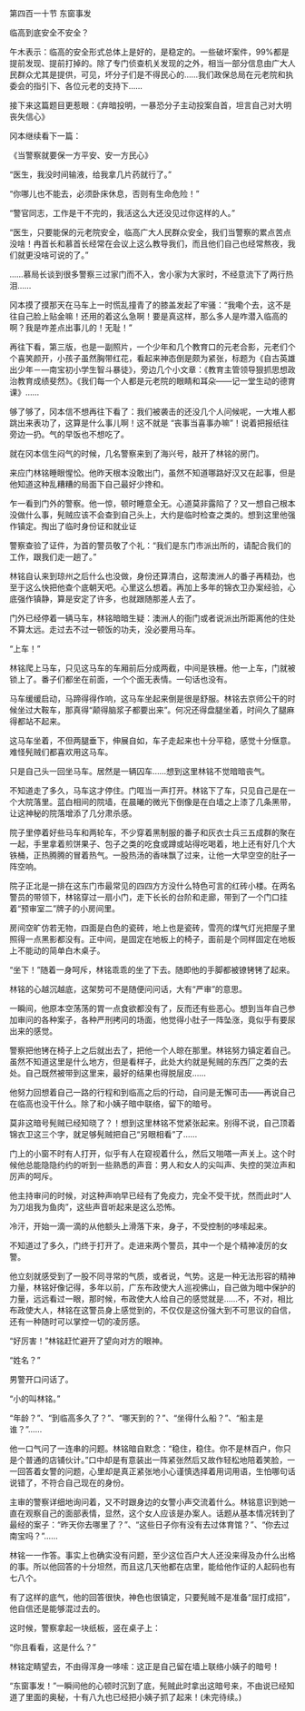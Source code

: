 

第四百一十节 东窗事发

临高到底安全不安全？

午木表示：临高的安全形式总体上是好的，是稳定的。一些破坏案件，99%都是提前发现、提前打掉的。除了专门侦查机关发现的之外，相当一部分信息由广大人民群众尤其是提供，可见，坏分子们是不得民心的……我们政保总局在元老院和执委会的指引下、各位元老的支持下……

接下来这篇题目更惹眼：《弃暗投明，一暴恐分子主动投案自首，坦言自己对大明丧失信心》

冈本继续看下一篇：

《当警察就要保一方平安、安一方民心》

“医生，我没时间输液，给我拿几片药就行了。”

“你哪儿也不能去，必须卧床休息，否则有生命危险！”

“警官同志，工作是干不完的，我活这么大还没见过你这样的人。”

“医生，只要能保的元老院安全，临高广大人民群众安全，我们当警察的累点苦点没啥！冉首长和慕首长经常在会议上这么教导我们，而且他们自己也经常熬夜，我们就更没啥可说的了。”

……慕局长谈到很多警察三过家门而不入，舍小家为大家时，不经意流下了两行热 泪……

冈本摸了摸那天在马车上一时慌乱撞青了的膝盖发起了牢骚：“我嘞个去，这不是往自己脸上贴金嘛！还用的着这么急啊！要是真这样，那么多人是咋潜入临高的啊？我是咋差点出事儿的！无耻！”

再往下看，第三版，也是一副照片，一个少年和几个教育口的元老合影，元老们个个喜笑颜开，小孩子虽然胸带红花，看起来神态倒是颇为紧张，标题为《自古英雄出少年－—南宝初小学生智斗暴徒》，旁边几个小文章：《教育主管领导狠抓思想政治教育成绩斐然》。《我们每一个人都是元老院的眼睛和耳朵――记一堂生动的德育课》……

够了够了，冈本信不想再往下看了：我们被袭击的还没几个人问候呢，一大堆人都跳出来表功了，这算是什么事儿啊！这不就是 “丧事当喜事办嘛”！说着把报纸往旁边一扔。气的早饭也不想吃了。

就在冈本信生闷气的时候，几名警察来到了海兴号，敲开了林铭的房门。

来应门林铭睡眼惺忪。他昨天根本没敢出门，虽然不知道哪路好汉又在起事，但是他知道这种乱糟糟的局面下自己最好少搀和。

乍一看到门外的警察。他一惊，顿时睡意全无。心道莫非露陷了？又一想自己根本没做什么事，髡贼应该不会查到自己头上，大约是临时检查之类的。想到这里他强作镇定。掏出了临时身份证和就业证

警察查验了证件，为首的警员敬了个礼：“我们是东门市派出所的，请配合我们的工作，跟我们走一趟了。”

林铭自认来到琼州之后什么也没做，身份还算清白，这帮澳洲人的番子再精劲，也至于这么快把他查个底朝天吧。心里这么想着。再加上多年的锦衣卫办案经验，心底强作镇静，算是安定了许多，也就跟随那差人去了。

门外已经停着一辆马车，林铭暗暗生疑：澳洲人的衙门或者说派出所距离他的住处不算太远。走过去不过一顿饭的功夫，没必要用马车。

“上车！”

林铭爬上马车，只见这马车的车厢前后分成两截，中间是铁栅。他一上车，门就被锁上了。番子们都坐在前面，一个个面无表情。一句话也没有。

马车缓缓启动，马蹄得得作响，这马车坐起来倒是很是舒服。林铭去京师公干的时候坐过大鞍车，那真得“颠得脑浆子都要出来”。何况还得盘腿坐着，时间久了腿麻得都站不起来。

这马车坐着，不但两腿垂下，伸展自如，车子走起来也十分平稳，感觉十分惬意。难怪髡贼们都喜欢用这马车。

只是自己头一回坐马车。居然是一辆囚车……想到这里林铭不觉暗暗丧气。

不知道走了多久，马车这才停住。门哐当一声打开。林铭下了车，只见自己是在一个大院落里。蓝白相间的院墙，在晨曦的微光下倒像是在白墙之上漆了几条黑带，让这神秘的院落增添了几分肃杀感。

院子里停着好些马车和两轮车，不少穿着黑制服的番子和灰衣士兵三五成群的聚在一起，手里拿着煎饼果子、包子之类的吃食或蹲或站得吃喝着，地上还有好几个大铁桶，正热腾腾的冒着热气。一股热汤的香味飘了过来，让他一大早空空的肚子一阵空响。

院子正北是一排在这东门市最常见的四四方方没什么特色可言的红砖小楼。在两名警员的带领下，林铭穿过一扇小门，走下长长的台阶和走廊，带到了一个门口挂着“预审室二”牌子的小房间里。

房间空旷仿若无物，四面是白色的瓷砖，地上也是瓷砖，雪亮的煤气灯光把屋子里照得一点黑影都没有。正中间，是固定在地板上的椅子，面前是个同样固定在地板上不能动的简单白木桌子。

“坐下！”随着一身呵斥，林铭乖乖的坐了下去。随即他的手脚都被镣铐铐了起来。

林铭的心越沉越底，这架势可不是随便问问话，大有“严审”的意思。

一瞬间，他原本空荡荡的胃一点食欲都没有了，反而还有些恶心。想到当年自己参加审问的各种案子，各种严刑拷问的场面，他觉得小肚子一阵坠涨，竟似乎有要尿出来的感觉。

警察把他铐在椅子上之后就出去了，把他一个人晾在那里。林铭努力镇定着自己。虽然不知道这里是什么地方，但是看样子，此处大约就是髡贼的东西厂之类的去处。自己既然被带到这里来，最好的结果也得脱层皮……

他努力回想着自己一路的行程和到临高之后的行动，自问是无懈可击――再说自己在临高也没干什么。除了和小姨子暗中联络，留下的暗号。

莫非这暗号髡贼已经知晓了？！想到这里林铭不觉紧张起来。别得不说，自己顶着锦衣卫这三个字，就足够髡贼把自己“另眼相看”了……

门上的小窗不时有人打开，似乎有人在窥视着什么，然后又啪嗒一声关上。这个时候他总能隐隐约约的听到一些熟悉的声音：男人和女人的尖叫声、失控的哭泣声和厉声的呵斥。

他主持审问的时候，对这种声响早已经有了免疫力，完全不受干扰，然而此时“人为刀俎我为鱼肉”，这些声音听起来是这么恐怖。

冷汗，开始一滴一滴的从他额头上滑落下来，身子，不受控制的哆嗦起来。

不知道过了多久，门终于打开了。走进来两个警员，其中一个是个精神凌厉的女警。

他立刻就感受到了一股不同寻常的气质，或者说，气势。这是一种无法形容的精神力量，林铭好像记得，多年以前，广东布政使大人巡视佛山，自己做为暗中保护的力量，远远看过一眼，那时候，布政使大人给自己的感觉就是……不，不对，相比布政使大人，林铭在这警员身上感觉到的，不仅仅是这份强大到不可思议的自信，还有一种随时可以掌控一切的凌厉感。

“好厉害！”林铭赶忙避开了望向对方的眼神。

“姓名？”

男警开口问话了。

“小的叫林铭。”

“年龄？”、“到临高多久了？”、“哪天到的？”、“坐得什么船？”、“船主是谁？”……

他一口气问了一连串的问题。林铭暗自默念：“稳住，稳住。你不是林百户，你只是个普通的店铺伙计。”口中却是有意装出一阵紧张然后又故作轻松地陪着笑脸，一一回答着女警的问题，心里却是真正紧张地小心谨慎选择着用词用语，生怕哪句话说错了，不符合自己现在的身份。

主审的警察详细地询问着，又不时跟身边的女警小声交流着什么。林铭意识到她一直在观察自己的面部表情，显然，这个女人应该是办案人。话题从基本情况转到了最经的案子：“昨天你去哪里了？”、“这些日子你有没有去过体育馆？”、“你去过南宝吗？”……

林铭一一作答。事实上也确实没有问题，至少这位百户大人还没来得及办什么出格的事。所以他回答的十分坦然，而且这几天他都在店里，能给他作证的人起码也有七八个。

有了这样的底气，他的回答很快，神色也很镇定，只要髡贼不是准备“屈打成招”，他自信还是能够混过去的。

这时候，警察拿起一块纸板，竖在桌子上：

“你且看看，这是什么？”

林铭定睛望去，不由得浑身一哆嗦：这正是自己留在墙上联络小姨子的暗号！

“东窗事发！”一瞬间他的心顿时沉到了底，髡贼此时拿出这暗号来，不由说已经知道了里面的奥秘，十有八九也已经把小姨子抓了起来！(未完待续。)

